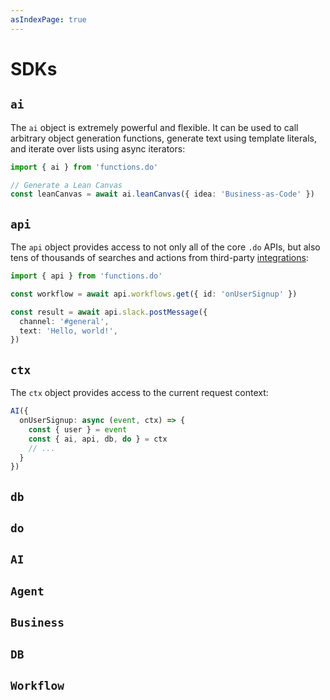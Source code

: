 ```yaml
---
asIndexPage: true
---
```


# SDKs

## `ai`

The `ai` object is extremely powerful and flexible. It can be used to call arbitrary object generation functions, generate text using template literals, and iterate over lists using async iterators:

```typescript
import { ai } from 'functions.do'

// Generate a Lean Canvas
const leanCanvas = await ai.leanCanvas({ idea: 'Business-as-Code' })
```

## `api`

The `api` object provides access to not only all of the core `.do` APIs, but also tens of thousands of searches and actions from third-party [integrations](/docs/integrations):

```typescript
import { api } from 'functions.do'

const workflow = await api.workflows.get({ id: 'onUserSignup' })

const result = await api.slack.postMessage({
  channel: '#general',
  text: 'Hello, world!',
})
```

## `ctx`

The `ctx` object provides access to the current request context:

```typescript
AI({
  onUserSignup: async (event, ctx) => {
    const { user } = event
    const { ai, api, db, do } = ctx
    // ...
  }
})
```

## `db`


## `do`


## `AI`


## `Agent`


## `Business`


## `DB`


## `Workflow`